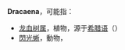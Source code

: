 '''Dracaena'''，可能指：

* [[龙血树属|龙血树属]]，植物，{{lang-la|Dracaena}}源于[[希腊语|希腊语]]（''{{lang|el|δράκαινα}}''）
* [[閃光蜥|閃光蜥]]，動物，{{lang-la|Dracaena}}

{{disambig|Cat=非中文名称消歧义}}